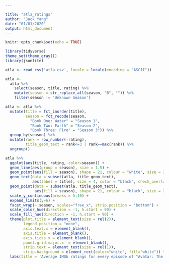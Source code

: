 ```yaml
---

title: "atla_ratings"
author: "Jack Yang"
date: "01/01/2020"
output: html_document
---
```


```r
knitr::opts_chunk$set(echo = TRUE)
```

```r
library(tidyverse)
theme_set(theme_gray())
library(jsonlite)
```

```r
atla <- read_csv('atla.csv', locale = locale(encoding = "ASCII")) 

atla <- 
  atla %>% 
    select(season, title, rating) %>% 
    mutate(season = str_replace_all(season, "B", "")) %>% 
    filter(season != 'Unknown Season') 

atla <- atla %>% 
  mutate(title = fct_inorder(title),
         season = fct_recode(season,
           "Book One: Water" = "Season 1",
           "Book Two: Earth" = "Season 2",
           "Book Three: Fire" = "Season 3")) %>%
  group_by(season) %>% 
  mutate(rank = row_number(-rating),
         title_geom_text = rank<=3 | rank==max(rank)) %>% 
  ungroup()

atla %>% 
  ggplot(aes(title, rating, color=season)) +
  geom_line(aes(group = season), size = 1.5) +
  geom_point(aes(fill = season), shape = 21, colour = "white", size = 2.5, stroke = 1.5) +
  geom_text(data = subset(atla, title_geom_text), 
            aes(label = title), size = 4, color = "black", check_overlap = TRUE, hjust = "inward", vjust = -0.07) +
  geom_point(data = subset(atla, title_geom_text), 
             aes(fill = season), shape = 21, colour = "black", size = 2.5, stroke = 1.5) +
  scale_y_continuous(breaks = 5:10) +
  expand_limits(y=6) +
  facet_wrap(~ season, scales="free_x", strip.position = "bottom") +
  scale_color_hue(direction = -1, h.start = 90) +
  scale_fill_hue(direction = -1, h.start = 90) +
  theme(plot.title = element_text(size = rel(2)),
        legend.position = "none",
        axis.text.x = element_blank(),
        axis.title = element_blank(),
        axis.ticks.x = element_blank(),
        panel.grid.major.x  = element_blank(),
        strip.text = element_text(size = rel(1)),
        strip.background = element_rect(color="white", fill="white")) +
  labs(title = 'Average IMDb ratings for every episode of "Avatar: The Last Airbender"')

```



